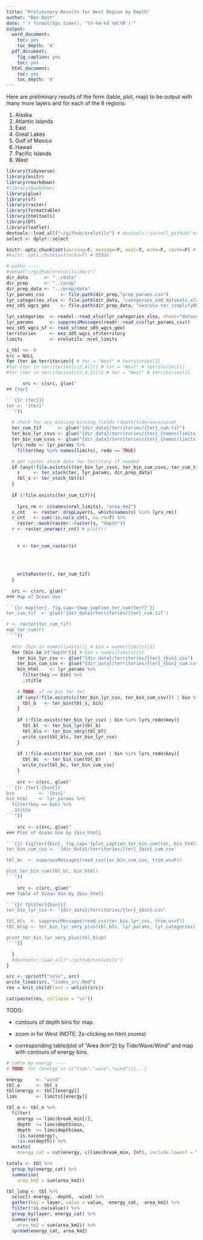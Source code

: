 ```yaml
---
title: "Preliminary Results for West Region by Depth"
author: "Ben Best"
date: "`r format(Sys.time(), '%Y-%m-%d %H:%M')`"
output:
  word_document:
    toc: yes
    toc_depth: '4'
  pdf_document:
    fig_caption: yes
    toc: yes
  html_document:
    toc: yes
    toc_depth: '4'
---
```


Here are preliminary results of the form (table, plot, map) to be output with many more layers and for each of the 8 regions: 

1. Alaska
1. Atlantic Islands
1. East
1. Great Lakes
1. Gulf of Mexico
1. Hawaii
1. Pacific Islands
1. West

```r
library(tidyverse)
library(knitr)
library(rmarkdown)
#library(bookdown)
library(glue)
library(sf)
library(raster)
library(formattable)
library(htmltools)
library(DT)
library(leaflet)
devtools::load_all("~/github/nrelutils") # devtools::install_github("ecoquants/nrelutils"); library(nrelutils) 
select <- dplyr::select

knitr::opts_chunk$set(warning=F, message=F, eval=T, echo=F, cache=F) # DEBUG
#knitr::opts_chunk$set(echo=F) # DEBUG

# paths ----
#setwd("~/github/nrelutils/docs")
dir_data      <- "../data"
dir_prep      <- "../prep"
dir_prep_data <- "../prep/data"
lyr_params_csv      <- file.path(dir_prep,"prep_params.csv")
lyr_categories_xlsx <- file.path(dir_data, "categories_and_datasets.xlsx")
eez_s05_wgcs_geo    <- file.path(dir_prep_data, "eez/usa_ter_simplify05_wgcs.geojson")

lyr_categories  <- readxl::read_xlsx(lyr_categories_xlsx, sheet="datasets")
lyr_params      <- suppressMessages(readr::read_csv(lyr_params_csv))
eez_s05_wgcs_sf <- read_sf(eez_s05_wgcs_geo)
territories     <- eez_s05_wgcs_sf$territory
limits          <- nrelutils::nrel_limits

i_tbl <<- 0
src = NULL
for (ter in territories){ # ter = "West" # territories[1]
#for (ter in territories[c(2,4)]){ # ter = "West" # territories[1]
#for (ter in territories[c(2,4,5)]){ # ter = "West" # territories[1]

      src <- c(src, glue("
## {ter}

```{{r {ter}}}
ter <- '{ter}'
```"))

  # check for any missing binning fields (depth/tide/wave/wind)
  ter_cum_tif      <- glue("{dir_data}/territories/{ter}_cum.tif")
  ter_bin_lyr_csvs <- glue("{dir_data}/territories/{ter}_{names(limits)}.csv")
  ter_bin_cum_csvs <- glue("{dir_data}/territories/{ter}_{names(limits)}_cum.csv")
  lyrs_redo <- lyr_params %>% 
    filter(key %in% names(limits), redo == TRUE)

  # get raster stack data for territory if needed
  if (any(!file.exists(c(ter_bin_lyr_csvs, ter_bin_cum_csvs, ter_cum_tif))) | nrow(lyrs_redo) > 0){
    s     <- ter_stack(ter, lyr_params, dir_prep_data)  
    tbl_s <- ter_stack_tbl(s)
  }
  
  if (!file.exists(ter_cum_tif)){
    
    lyrs_rm <- c(names(nrel_limits), "area_km2")
  s_cnt   <- raster::dropLayer(s, which(names(s) %in% lyrs_rm))
  r_cnt   <- sum(!is.na(s_cnt), na.rm=T) %>%
    raster::mask(raster::raster(s, "depth"))
  r <- raster_unwrap(r_cnt) # plot(r)
    
    
    r <- ter_cum_raster(s)
    
    
    
    
    writeRaster(r, ter_cum_tif)
  }
  
  src <- c(src, glue("
### Map of Ocean Use

```{{r map{ter}, fig.cap='{map_caption_ter_cum(ter)}'}}
ter_cum_tif  <- glue('{dir_data}/territories/{ter}_cum.tif')

r <- raster(ter_cum_tif)
map_ter_cum(r)
```"))
  
  #for (bin in names(limits)){ # bin = names(limits)[1]
  for (bin in c("depth")){ # bin = names(limits)[1]
    ter_bin_lyr_csv <- glue("{dir_data}/territories/{ter}_{bin}.csv")
    ter_bin_cum_csv <- glue("{dir_data}/territories/{ter}_{bin}_cum.csv")
    bin_html    <- lyr_params %>% 
      filter(key == bin) %>%
      .$title
    
    # TODO: if no bin for ter
    if (any(!file.exists(c(ter_bin_lyr_csv, ter_bin_cum_csv))) | bin %in% lyrs_redo$key){
      tbl_b   <- ter_bin(tbl_s, bin)
    }
    
    if (!file.exists(ter_bin_lyr_csv) | bin %in% lyrs_redo$key){
      tbl_bl  <- ter_bin_lyr(tbl_b)
      tbl_bls <- ter_bin_smry(tbl_bl)
      write_csv(tbl_bls, ter_bin_lyr_csv)
    } 
    
    if (!file.exists(ter_bin_cum_csv) | bin %in% lyrs_redo$key){
      tbl_bc  <- ter_bin_cum(tbl_b)
      write_csv(tbl_bc, ter_bin_cum_csv)
    } 
    
    src <- c(src, glue("
```{{r {ter}-{bin}}}
bin         <- '{bin}'
bin_html    <- lyr_params %>% 
  filter(key == bin) %>%
  .$title
```"))
    
    src <- c(src, glue("
### Plot of Ocean Use by {bin_html}

```{{r fig{ter}{bin}, fig.cap='{plot_caption_ter_bin_cum(ter, bin_html)}'}}
ter_bin_cum_csv <- '{dir_data}/territories/{ter}_{bin}_cum.csv'

tbl_bc  <- suppressMessages(read_csv(ter_bin_cum_csv, trim_ws=F))

plot_ter_bin_cum(tbl_bc, bin_html)
```"))
    
    src <- c(src, glue("
### Table of Ocean Use by {bin_html}

```{{r tbl{ter}{bin}}}
ter_bin_lyr_csv <- '{dir_data}/territories/{ter}_{bin}.csv'

tbl_bls  <- suppressMessages(read_csv(ter_bin_lyr_csv, trim_ws=F))
tbl_blsp <- ter_bin_lyr_smry_plus(tbl_bls, lyr_params, lyr_categories)

print_ter_bin_lyr_smry_plus(tbl_blsp)
```"))

  }
  #devtools::load_all("~/github/nrelutils")
}

src <- sprintf("%s\n", src)
write_lines(src, "index_src.Rmd")
res = knit_child(text = unlist(src))
```

```r
cat(paste(res, collapse = "\n"))
```


TODO:

- contours of depth bins for map.

- zoom in for West (NOTE: 2x-clicking on html zooms)

- corresponding table/plot of "Area (km^2) by Tide/Wave/Wind" and map with contours of energy bins.

```r
# table by energy ----
# TODO: for (energy in c("tide","wave","wind")){...}

energy     <- "wind"
tbl_e      <- tbl_s
tbl$energy <- tbl[[energy]]
lims       <- limits[[energy]]

tbl_e <- tbl_e %>%
  filter(
    energy >= lims$break_min[1],
    depth  >= lims$depth$min,
    depth  <= lims$depth$max,
    !is.na(energy),
    !is.na(depth)) %>% 
  mutate(
    energy_cat = cut(energy, c(lims$break_min, Inf), include.lowest = T))

totals <- tbl %>% 
  group_by(energy_cat) %>%
  summarise(
    area_km2 = sum(area_km2))

tbl_long <- tbl %>% 
  select(-energy, -depth, -wind) %>% 
  gather(key = layer, value = value, -energy_cat, -area_km2) %>%
  filter(!is.na(value)) %>%
  group_by(layer, energy_cat) %>%
  summarise(
    area_km2 = sum(area_km2)) %>%
  spread(energy_cat, area_km2)


```